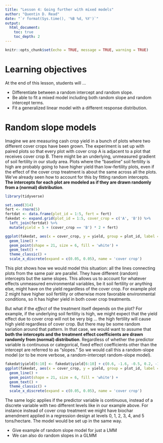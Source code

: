 ```yaml
---
title: "Lesson 4: Going further with mixed models"
author: "Quentin D. Read"
date: "`r format(Sys.time(), '%B %d, %Y')`"
output: 
  html_document:
    toc: true
    toc_depth: 2
---
```


```r
knitr::opts_chunk$set(echo = TRUE, message = TRUE, warning = TRUE)
```

# Learning objectives

At the end of this lesson, students will ...

- Differentiate between a random intercept and random slope.
- Be able to fit a mixed model including both random slope and random intercept terms.
- Fit a generalized linear model with a different response distribution.

# Random slope models

Imagine we are measuring cash crop yield in a bunch of plots where two different cover crops have been grown. The experiment is set up with paired plots so that every plot with cover crop A is adjacent to a plot that receives cover crop B. There might be an underlying, unmeasured gradient of soil fertility in our study area. Plots where the "baseline" soil fertility is high are probably going to have higher yield than low-fertility plots, even if the effect of the cover crop treatment is about the same across all the plots. We've already seen how to account for this by fitting random intercepts. **The intercepts for each plot are modeled as if they are drawn randomly from a (normal) distribution**.

```r
library(tidyverse)

set.seed(314)
fert <- rnorm(5)
fertdat <- data.frame(plot_id = 1:5, fert = fert)
fakedat <- expand.grid(plot_id = 1:5, cover_crop = c('A', 'B')) %>%
  left_join(fertdat) %>%
  mutate(yield = 5 + (cover_crop == 'B') * 2 + fert)

ggplot(fakedat, aes(x = cover_crop, y = yield, group = plot_id, label = plot_id)) +
  geom_line() +
  geom_point(shape = 21, size = 6, fill = 'white') +
  geom_text() +
  theme_classic() +
  scale_x_discrete(expand = c(0.05, 0.05), name = 'cover crop')
```

This plot shows how we would model this situation: all the lines connecting plots from the same pair are parallel. They have different (random) intercepts but the same slopes. This allows us to account for whatever effects unmeasured environmental variables, be it soil fertility or anything else, might have on the yield regardless of the cover crop. For example plot 2 might have higher soil fertility or otherwise more favorable environmental conditions, so it has higher yield in both cover crop treatments.

But what if the *effect* of the treatment itself depends on the plot? For example, if the underlying soil fertility is high, we might expect that the yield effect due to cover crop will not be very big ... the high fertility will cause high yield regardless of cover crop. But there may be some random variation around that pattern. In that case, we would want to assume that **both the intercepts and the treatment effect coefficients are drawn randomly from (normal) distribution**. Regardless of whether the predictor variable is continuous or categorical, fixed effect coefficients other than the intercept are referred to as "slopes." So we would call this a random-slope model (or to be more verbose, a random-intercept random-slope model).

```r
fakedat$yield[6:10] <- fakedat$yield[6:10] + c(0.6, -1.6, -0.5, 0.2, -1.2)
ggplot(fakedat, aes(x = cover_crop, y = yield, group = plot_id, label = plot_id)) +
  geom_line() +
  geom_point(shape = 21, size = 6, fill = 'white') +
  geom_text() +
  theme_classic() +
  scale_x_discrete(expand = c(0.05, 0.05), name = 'cover crop')
```

The same logic applies if the predictor variable is continuous, instead of a discrete variable with two different levels like in our example above. For instance instead of cover crop treatment we might have biochar amendment applied in a regression design at levels 0, 1, 2, 3, 4, and 5 tons/hectare. The model would be set up in the same way.

- Give example of random slope model for just a LMM
- We can also do random slopes in a GLMM